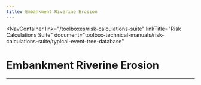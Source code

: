 ```yaml
---
title: Embankment Riverine Erosion
---
```



<NavContainer
  link="/toolboxes/risk-calculations-suite"
  linkTitle="Risk Calculations Suite"
  document="toolbox-technical-manuals/risk-calculations-suite/typical-event-tree-database"
></NavContainer>

# Embankment Riverine Erosion

<EventTree base="embankment-riverine-erosion" />

---

